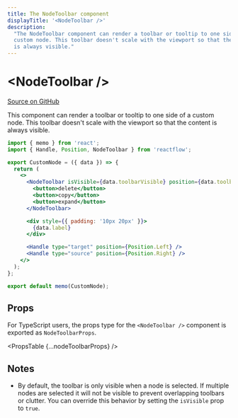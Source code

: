 ```yaml
---
title: The NodeToolbar component
displayTitle: '<NodeToolbar />'
description:
  "The NodeToolbar component can render a toolbar or tooltip to one side of a
  custom node. This toolbar doesn't scale with the viewport so that the content
  is always visible."
---
```



# &lt;NodeToolbar />

[Source on GitHub](https://github.com/xyflow/xyflow/blob/v11/packages/node-toolbar/src/NodeToolbar.tsx/#L79)

This component can render a toolbar or tooltip to one side of a custom node. This
toolbar doesn't scale with the viewport so that the content is always visible.

```jsx
import { memo } from 'react';
import { Handle, Position, NodeToolbar } from 'reactflow';

export CustomNode = ({ data }) => {
  return (
    <>
      <NodeToolbar isVisible={data.toolbarVisible} position={data.toolbarPosition}>
        <button>delete</button>
        <button>copy</button>
        <button>expand</button>
      </NodeToolbar>

      <div style={{ padding: '10px 20px' }}>
        {data.label}
      </div>

      <Handle type="target" position={Position.Left} />
      <Handle type="source" position={Position.Right} />
    </>
  );
};

export default memo(CustomNode);
```

## Props

For TypeScript users, the props type for the `<NodeToolbar />` component is exported
as `NodeToolbarProps`.

<PropsTable {...nodeToolbarProps} />

## Notes

- By default, the toolbar is only visible when a node is selected. If multiple
  nodes are selected it will not be visible to prevent overlapping toolbars or
  clutter. You can override this behavior by setting the `isVisible` prop to
  `true`.
